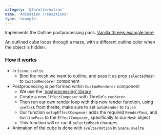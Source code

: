 ```yaml
---
category: '@threlte/extras'
name: 'Animation Transitions'
type: 'example'
---
```


Implements the Outline postprocessing pass. [Vanilla threejs example here](https://threejs.org/examples/?q=outline#webgl_postprocessing_outline)

An outlined cube loops through a maze, with a different outline color when the object is hidden.

<Example path="postprocessing/outline" />

### How it works

- In `Scene.svelte`
  - Bind the mesh we want to outline, and pass it as prop `selectedMesh` to `CustomRenderer` component
- Postprocessing is performed within `CustomRenderer` component
  - We use the ['postprocessing' library](https://github.com/pmndrs/postprocessing)
  - Create a new `EffectComposer` with Threlte's `renderer`
  - Then run our own render loop with this new render function, using `useTask` from threlte, make sure to set `autoRender` to `false`
  - Our function `setupEffectComposer` adds the required `RenderPass`, and `OutlinePass` to the `EffectComposer`, specifically to our `Mesh` object
  - This function will re-run if `selectedMesh` changes
- Animation of the cube is done with `svelte/motion` in `Scene.svelte`
